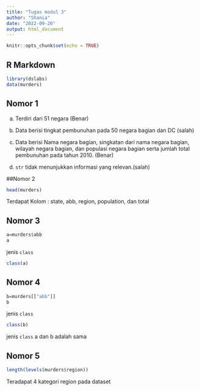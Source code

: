 ---
title: "Tugas modul 3"
author: "Shania"
date: "2022-09-20"
output: html_document
---

```{r setup, include=FALSE}
knitr::opts_chunk$set(echo = TRUE)
```

## R Markdown


```{r}
library(dslabs)
data(murders)
```
## Nomor 1
a. Terdiri dari 51 negara (Benar)

b. Data berisi tingkat pembunuhan pada 50 negara bagian dan DC (salah)

c. Data berisi Nama negara bagian, singkatan dari nama negara bagian, wilayah negara bagian, dan populasi negara bagian serta jumlah total pembunuhan pada tahun 2010. (Benar)

d. `str` tidak menunjukkan informasi yang relevan.(salah)

##Nomor 2
```{r}
head(murders)
```
Terdapat Kolom : state, abb, region, population, dan total

## Nomor 3
```{r}
a=murders$abb
a
```
jenis `class`
```{r}
class(a)
```
## Nomor 4
```{r}
b=murders[["abb"]]
b
```
jenis `class`
```{r}
class(b)
```
jenis `class` a dan b adalah sama

## Nomor 5
```{r}
length(levels(murders$region))
```
Teradapat 4 kategori region pada dataset




